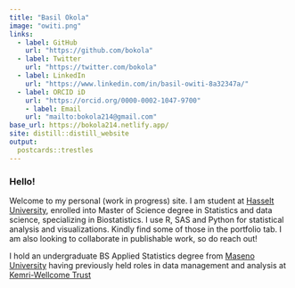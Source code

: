 ```yaml
---
title: "Basil Okola"
image: "owiti.png"
links:
  - label: GitHub
    url: "https://github.com/bokola"
  - label: Twitter
    url: "https://twitter.com/bokola"
  - label: LinkedIn
    url: "https://www.linkedin.com/in/basil-owiti-8a32347a/"
  - label: ORCID iD
    url: "https://orcid.org/0000-0002-1047-9700"
    - label: Email
    url: "mailto:bokola214@gmail.com"
base_url: https://bokola214.netlify.app/
site: distill::distill_website
output:
  postcards::trestles
---
```


### Hello!

Welcome to my personal (work in progress) site. I am student at [Hasselt University](https://www.uhasselt.be), enrolled into  Master of Science degree in Statistics and data science, specializing in Biostatistics. I use R, SAS and Python for statistical analysis and visualizations. Kindly find some of those in the portfolio tab. I am also looking to collaborate in publishable work, so do reach out!

I hold an undergraduate BS Applied Statistics degree from [Maseno University](https://www.maseno.ac.ke/index/) having previously held roles in data management and analysis at [Kemri-Wellcome Trust](https://kemri-wellcome.org/)
